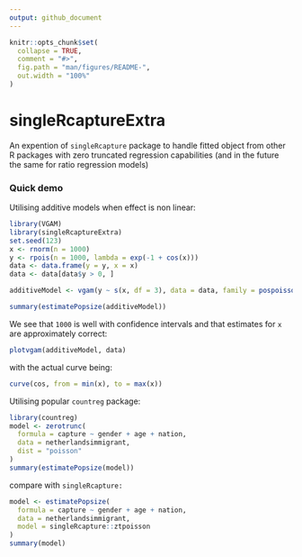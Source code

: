 ```yaml
---
output: github_document
---
```


<!-- README.md is generated from README.Rmd. Please edit that file -->

```r
knitr::opts_chunk$set(
  collapse = TRUE,
  comment = "#>",
  fig.path = "man/figures/README-",
  out.width = "100%"
)
```

# singleRcaptureExtra

<!-- badges: start -->
<!-- badges: end -->

An expention of `singleRcapture` package to handle fitted object from other R 
packages with zero truncated regression capabilities (and in the future the same
for ratio regression models)

### Quick demo

Utilising additive models when effect is non linear:

```r
library(VGAM)
library(singleRcaptureExtra)
set.seed(123)
x <- rnorm(n = 1000)
y <- rpois(n = 1000, lambda = exp(-1 + cos(x)))
data <- data.frame(y = y, x = x)
data <- data[data$y > 0, ]

additiveModel <- vgam(y ~ s(x, df = 3), data = data, family = pospoisson())

summary(estimatePopsize(additiveModel))
```

We see that `1000` is well with confidence intervals and that estimates for `x` are approximately correct:

```r
plotvgam(additiveModel, data)
```
with the actual curve being:
```r
curve(cos, from = min(x), to = max(x))
```

Utilising popular `countreg` package:
```r
library(countreg)
model <- zerotrunc(
  formula = capture ~ gender + age + nation, 
  data = netherlandsimmigrant, 
  dist = "poisson"
)
summary(estimatePopsize(model))
```

compare with `singleRcapture:`
```r
model <- estimatePopsize(
  formula = capture ~ gender + age + nation, 
  data = netherlandsimmigrant, 
  model = singleRcapture::ztpoisson
)
summary(model)
```

